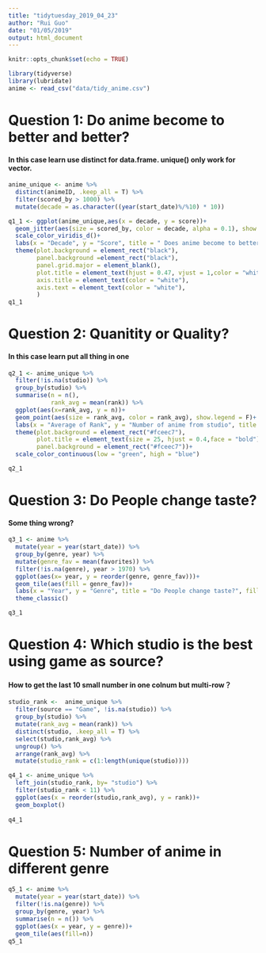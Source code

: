 ```yaml
---
title: "tidytuesday_2019_04_23"
author: "Rui Guo"
date: "01/05/2019"
output: html_document
---
```


```r
knitr::opts_chunk$set(echo = TRUE)
```

```r
library(tidyverse)
library(lubridate)
anime <- read_csv("data/tidy_anime.csv")
```

# Question 1: Do anime become to better and better?

#### In this case learn use distinct for data.frame. unique() only work for vector.

```r

anime_unique <- anime %>% 
  distinct(animeID, .keep_all = T) %>% 
  filter(scored_by > 1000) %>% 
  mutate(decade = as.character((year(start_date)%/%10) * 10))

q1_1 <- ggplot(anime_unique,aes(x = decade, y = score))+
  geom_jitter(aes(size = scored_by, color = decade, alpha = 0.1), show.legend = F)+
  scale_color_viridis_d()+
  labs(x = "Decade", y = "Score", title = " Does anime become to better?")+
  theme(plot.background = element_rect("black"),
        panel.background =element_rect("black"),
        panel.grid.major = element_blank(),
        plot.title = element_text(hjust = 0.47, vjust = 1,color = "white", size = 20 ),
        axis.title = element_text(color = "white"),
        axis.text = element_text(color = "white"), 
        )
q1_1

```

# Question 2: Quanitity or Quality?

#### In this case learn put all thing in one 

```r

q2_1 <- anime_unique %>%
  filter(!is.na(studio)) %>% 
  group_by(studio) %>% 
  summarise(n = n(),
            rank_avg = mean(rank)) %>% 
  ggplot(aes(x=rank_avg, y = n))+
  geom_point(aes(size = rank_avg, color = rank_avg), show.legend = F)+
  labs(x = "Average of Rank", y = "Number of anime from studio", title = "Quanitity or Quality?")+
  theme(plot.background = element_rect("#fceec7"),
        plot.title = element_text(size = 25, hjust = 0.4,face = "bold"), 
        panel.background = element_rect("#fceec7"))+
  scale_color_continuous(low = "green", high = "blue")

q2_1
```

# Question 3: Do People change taste? 

#### Some thing wrong?

```r

q3_1 <- anime %>% 
  mutate(year = year(start_date)) %>% 
  group_by(genre, year) %>% 
  mutate(genre_fav = mean(favorites)) %>% 
  filter(!is.na(genre), year > 1970) %>% 
  ggplot(aes(x= year, y = reorder(genre, genre_fav)))+
  geom_tile(aes(fill = genre_fav))+
  labs(x = "Year", y = "Genre", title = "Do People change taste?", fill = "Favorite")+
  theme_classic()

q3_1

```


# Question 4: Which studio is the best using game as source?

#### How to get the last 10 small number in one colnum but multi-row？ 

```r
studio_rank <-  anime_unique %>% 
  filter(source == "Game", !is.na(studio)) %>% 
  group_by(studio) %>% 
  mutate(rank_avg = mean(rank)) %>%
  distinct(studio, .keep_all = T) %>% 
  select(studio,rank_avg) %>%
  ungroup() %>% 
  arrange(rank_avg) %>%
  mutate(studio_rank = c(1:length(unique(studio))))

q4_1 <- anime_unique %>% 
  left_join(studio_rank, by= "studio") %>% 
  filter(studio_rank < 11) %>% 
  ggplot(aes(x = reorder(studio,rank_avg), y = rank))+
  geom_boxplot()
  
q4_1
```

# Question 5: Number of anime in different genre

```r
q5_1 <- anime %>% 
  mutate(year = year(start_date)) %>%
  filter(!is.na(genre)) %>% 
  group_by(genre, year) %>% 
  summarise(n = n()) %>% 
  ggplot(aes(x = year, y = genre))+
  geom_tile(aes(fill=n))
q5_1

```

